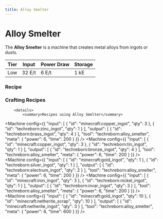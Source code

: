 ```yaml
---
title: Alloy Smelter
---
```


<ItemImage file="alloy_smelter" alt="Alloy Smelter" size="200" />

# Alloy Smelter

The **Alloy Smelter** is a machine that creates metal alloys from ingots or dusts.

| Tier | Input  | Power Draw | Storage |
|------|--------|------------|---------|
| Low  | 32 E/t | 6 E/t      | 1 kE    |


### Recipe

<CraftingTable recipe="input air techreborn:electronic_circuit air input techreborn:electric_furnace techreborn:iron_alloy_furnace techreborn:electric_furnace input air air air output techreborn:alloy_smelter"/>

### Crafting Recipes
		<details>
			<summary>Recipes using Alloy Smelter</summary>
			
<Machine config={{
  "input": [
    {
      "id": "minecraft:copper_ingot",
      "qty": 3
    },
    {
      "id": "techreborn:zinc_ingot",
      "qty": 1
    }
  ],
  "output": [
    {
      "id": "techreborn:brass_ingot",
      "qty": 4
    }
  ],
  "tool": "techreborn:alloy_smelter",
  "meta": {
    "power": 6,
    "time": 200
  }
}} />
<Machine config={{
  "input": [
    {
      "id": "minecraft:copper_ingot",
      "qty": 3
    },
    {
      "id": "techreborn:tin_ingot",
      "qty": 1
    }
  ],
  "output": [
    {
      "id": "techreborn:bronze_ingot",
      "qty": 4
    }
  ],
  "tool": "techreborn:alloy_smelter",
  "meta": {
    "power": 6,
    "time": 200
  }
}} />
<Machine config={{
  "input": [
    {
      "id": "minecraft:gold_ingot",
      "qty": 1
    },
    {
      "id": "techreborn:silver_ingot",
      "qty": 1
    }
  ],
  "output": [
    {
      "id": "techreborn:electrum_ingot",
      "qty": 2
    }
  ],
  "tool": "techreborn:alloy_smelter",
  "meta": {
    "power": 6,
    "time": 200
  }
}} />
<Machine config={{
  "input": [
    {
      "id": "minecraft:iron_ingot",
      "qty": 3
    },
    {
      "id": "techreborn:nickel_ingot",
      "qty": 1
    }
  ],
  "output": [
    {
      "id": "techreborn:invar_ingot",
      "qty": 3
    }
  ],
  "tool": "techreborn:alloy_smelter",
  "meta": {
    "power": 6,
    "time": 200
  }
}} />
<Machine config={{
  "input": [
    {
      "id": "minecraft:gold_ingot",
      "qty": 10
    },
    {
      "id": "minecraft:netherite_scrap",
      "qty": 10
    }
  ],
  "output": [
    {
      "id": "minecraft:netherite_ingot",
      "qty": 3
    }
  ],
  "tool": "techreborn:alloy_smelter",
  "meta": {
    "power": 6,
    "time": 600
  }
}} />
		</details>